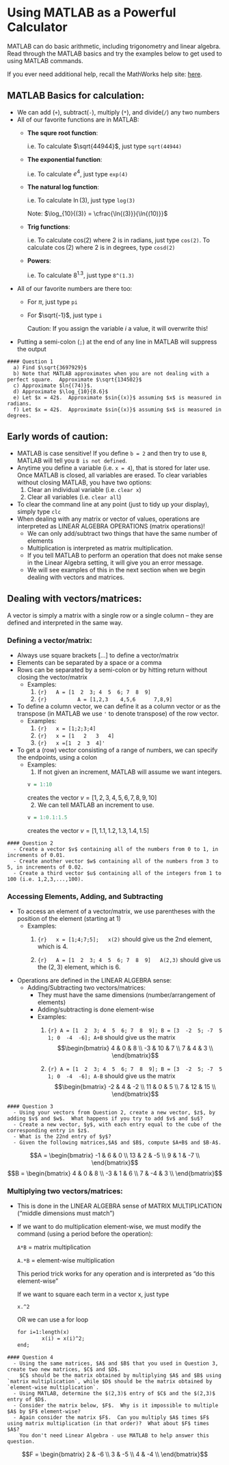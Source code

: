 # Using MATLAB as a Powerful Calculator

MATLAB can do basic arithmetic, including trigonometry and linear algebra. Read through the MATLAB basics and try the examples below to get used to using MATLAB commands.


If you ever need additional help, recall the MathWorks help site: [here](http://www.mathworks.com/help/matlab/).

## MATLAB Basics for calculation:

* We can add (`+`), subtract(`-`), multiply (`*`), and divide(`/`) any two numbers 
* All of our favorite functions are in MATLAB:
  + **The squre root function**:
  
    i.e. To calculate $\sqrt{44944}$, just type `sqrt(44944)`
  + **The exponential function**:
  
    i.e. To calculate $e^4$, just type `exp(4)`
  + **The natural log function**: 
  
    i.e. To calculate $\ln{(3)}$, just type `log(3)`
    
    Note: $\log_{10}{(3)} = \cfrac{\ln{(3)}}{\ln{(10)}}$
  + **Trig functions**: 
  
    i.e. To calculate cos$\left(2\right)$ where $2$ is in radians, just type `cos(2)`.  To calculate $\cos{(2)}$ where $2$ is in degrees, type `cosd(2)`
  + **Powers**: 
  
    i.e. To calculate $8^{1.3}$, just type `8^(1.3)`

* All of our favorite numbers are there too:
    + For $\pi$, just type `pi`
    + For $\sqrt{-1}$, just type `i`
    
      Caution: If you assign the variable $i$ a value, it will overwrite this!
* Putting a semi-colon (`;`) at the end of any line in MATLAB will suppress the output 
  

```block
#### Question 1
  a) Find $\sqrt{3697929}$
  b) Note that MATLAB approximates when you are not dealing with a perfect square.  Approximate $\sqrt{134502}$
  c) Approximate $ln{(74)}$.
  d) Approximate $\log_{10}{8.6}$
  e) Let $x = 42$.  Approximate $sin{(x)}$ assuming $x$ is measured in radians.
  f) Let $x = 42$.  Approximate $sin{(x)}$ assuming $x$ is measured in degrees.
```

## Early words of caution:
* MATLAB is case sensitive!  If you define `b = 2` and then try to use `B`, MATLAB will tell you `B is not defined`.
* Anytime you define a variable (i.e. `x = 4`), that is stored for later use.  Once MATLAB is closed, all variables are erased.  To clear variables without closing MATLAB, you have two options:
  1) Clear an individual variable (i.e. `clear x`)
  2) Clear all variables (i.e. `clear all`)
* To clear the command line at any point (just to tidy up your display), simply type `clc`
* When dealing with any matrix or vector of values, operations are interpreted as LINEAR ALGEBRA OPERATIONS (matrix operations)!  
  + We can only add/subtract two things that have the same number of elements
  + Multiplication is interpreted as matrix multiplication.  
  + If you tell MATLAB to perform an operation that does not make sense in the Linear Algebra setting, it will give you an error message.
  + We will see examples of this in the next section when we begin dealing with vectors and matrices.
  

## Dealing with vectors/matrices:

A vector is simply a matrix with a single row or a single column – they are defined and interpreted in the same way.

### Defining a vector/matrix:
* Always use square brackets $\left[\dots\right]$ to define a vector/matrix
* Elements can be separated by a space or a comma
* Rows can be separated by a semi-colon or by hitting return without closing the vector/matrix
  + Examples:
    1) ```{r}
      A = [1  2  3; 4  5  6; 7  8  9]
      ```
    2) ```{r}       
      A = [1,2,3 
      4,5,6   
      7,8,9]
      ```
* To define a column vector, we can define it as a column vector or as the transpose (in MATLAB we use `'` to denote transpose) of the row vector.
  + Examples:
    1) ```{r}
      x = [1;2;3;4]
      ```
    2) ```{r}
      x = [1
      2
      3
      4]
      ```
    3) ```{r}
      x =[1  2  3  4]'
      ```
* To get a (row) vector consisting of a range of numbers, we can specify the endpoints, using a colon
  + Examples:
    1) If not given an increment, MATLAB will assume we want integers.
      ```r
      v = 1:10
      ```
      creates the vector $v = \left[1,2,3,4,5,6,7,8,9,10\right]$
    2) We can tell MATLAB an increment to use.
      ```r
      v = 1:0.1:1.5
      ```
      creates the vector $v = \left[1,1.1,1.2,1.3,1.4,1.5\right]$

```block
#### Question 2
  - Create a vector $v$ containing all of the numbers from 0 to 1, in increments of 0.01.
  - Create another vector $w$ containing all of the numbers from 3 to 5, in increments of 0.02.
  - Create a third vector $u$ containing all of the integers from 1 to 100 (i.e. 1,2,3,...,100).
```

### Accessing Elements, Adding, and Subtracting
* To access an element of a vector/matrix, we use parentheses with the position of the element (starting at 1)
  + Examples:
    1) ```{r}
      x = [1;4;7;5];
      x(2)
      ```
      should give us the 2nd element, which is $4$.
      
    2) ```{r}
      A = [1  2  3; 4  5  6; 7  8  9]
      A(2,3)
      ```
      should give us the $(2,3)$ element, which is $6$.

* Operations are defined in the LINEAR ALGEBRA sense:
    + Adding/Subtracting two vectors/matrices:
      - They must have the same dimensions (number/arrangement of elements)
      - Adding/subtracting is done element-wise
      - Examples:
        1) ```{r}
        A = [1  2  3; 4  5  6; 7  8  9];
        B = [3  -2  5; -7  5  1; 0  -4  -6];
        A+B
        ```
        should give us the matrix 
$$\begin{bmatrix} 
4  & 0 & 8 \\ 
-3 & 10 & 7 \\
7 & 4 &  3 \\
\end{bmatrix}$$

        2) ```{r}
        A = [1  2  3; 4  5  6; 7  8  9];
        B = [3  -2  5; -7  5  1; 0  -4  -6];
        A-B
        ```
        should give us the matrix 
$$\begin{bmatrix} 
-2  & 4 & -2 \\ 
11 & 0 & 5 \\
7 & 12 &  15 \\
\end{bmatrix}$$

```block
#### Question 3
  - Using your vectors from Question 2, create a new vector, $z$, by adding $v$ and $w$.  What happens if you try to add $v$ and $u$?
  - Create a new vector, $y$, with each entry equal to the cube of the corresponding entry in $z$. 
  - What is the 22nd entry of $y$?
  - Given the following matrices,$A$ and $B$, compute $A+B$ and $B-A$.
  ```
  $$A = \begin{bmatrix} 
-1  & 6 & 0 \\ 
13 & 2 & -5 \\
9 & 1 &  -7 \\
\end{bmatrix}$$
  $$B = \begin{bmatrix} 
4 &  0 & 8 \\ 
-3 & 1 & 6 \\
7 & -4 &  3 \\
\end{bmatrix}$$

### Multiplying two vectors/matrices:
* This is done in the LINEAR ALGEBRA sense of MATRIX MULTIPLICATION ("middle dimensions must match")
* If we want to do multiplication element-wise, we must modify the command (using a period before the operation):

  `A*B` = matrix multiplication

  `A.*B` = element-wise multiplication

  This period trick works for any operation and is interpreted as "do this element-wise"

  If we want to square each term in a vector x, just type
  
  `x.^2`

  OR we can use a for loop



  ````markdown
  for i=1:length(x)
          x(i) = x(i)^2;
  end;
  ````

```block
#### Question 4
  - Using the same matrices, $A$ and $B$ that you used in Question 3, create two new matrices, $C$ and $D$.  
    $C$ should be the matrix obtained by multiplying $A$ and $B$ using `matrix multiplication`, while $D$ should be the matrix obtained by `element-wise multiplication`.
  - Using MATLAB, determine the $(2,3)$ entry of $C$ and the $(2,3)$ entry of $D$.
  - Consider the matrix below, $F$.  Why is it impossible to multiple $A$ by $F$ element-wise?  
  - Again consider the matrix $F$.  Can you multiply $A$ times $F$ using matrix multiplication (in that order)?  What about $F$ times $A$?  
    You don't need Linear Algebra - use MATLAB to help answer this question.
```  
$$F = \begin{bmatrix} 
2  & -6  \\ 
3 & -5  \\
4 & -4  \\
\end{bmatrix}$$